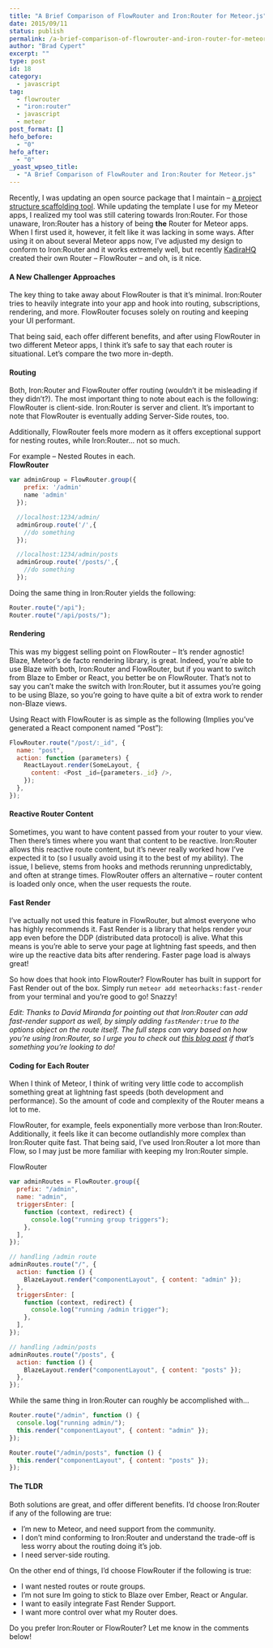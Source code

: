 ```yaml
---
title: "A Brief Comparison of FlowRouter and Iron:Router for Meteor.js"
date: 2015/09/11
status: publish
permalink: /a-brief-comparison-of-flowrouter-and-iron-router-for-meteor-js
author: "Brad Cypert"
excerpt: ""
type: post
id: 18
category:
  - javascript
tag:
  - flowrouter
  - "iron:router"
  - javascript
  - meteor
post_format: []
hefo_before:
  - "0"
hefo_after:
  - "0"
_yoast_wpseo_title:
  - "A Brief Comparison of FlowRouter and Iron:Router for Meteor.js"
---
```


Recently, I was updating an open source package that I maintain – [a project structure scaffolding tool](http://www.github.com/bradcypert/ignite). While updating the template I use for my Meteor apps, I realized my tool was still catering towards Iron:Router. For those unaware, Iron:Router has a history of being **the** Router for Meteor apps. When I first used it, however, it felt like it was lacking in some ways. After using it on about several Meteor apps now, I’ve adjusted my design to conform to Iron:Router and it works extremely well, but recently [KadiraHQ](http://www.kadira.io) created their own Router – FlowRouter – and oh, is it nice.

#### A New Challenger Approaches

The key thing to take away about FlowRouter is that it’s minimal. Iron:Router tries to heavily integrate into your app and hook into routing, subscriptions, rendering, and more. FlowRouter focuses solely on routing and keeping your UI performant.

That being said, each offer different benefits, and after using FlowRouter in two different Meteor apps, I think it’s safe to say that each router is situational. Let’s compare the two more in-depth.

#### Routing

Both, Iron:Router and FlowRouter offer routing (wouldn’t it be misleading if they didn’t?). The most important thing to note about each is the following: FlowRouter is client-side. Iron:Router is server and client. It’s important to note that FlowRouter is eventually adding Server-Side routes, too.

Additionally, FlowRouter feels more modern as it offers exceptional support for nesting routes, while Iron:Router… not so much.

For example – Nested Routes in each.  
**FlowRouter**

```javascript
var adminGroup = FlowRouter.group({
    prefix: '/admin'
    name 'admin'
  });

  //localhost:1234/admin/
  adminGroup.route('/',{
    //do something
  });

  //localhost:1234/admin/posts
  adminGroup.route('/posts/',{
    //do something
  });

```

Doing the same thing in Iron:Router yields the following:

```javascript
Router.route("/api");
Router.route("/api/posts/");
```

#### Rendering

This was my biggest selling point on FlowRouter – It’s render agnostic! Blaze, Meteor’s de facto rendering library, is great. Indeed, you’re able to use Blaze with both, Iron:Router and FlowRouter, but if you want to switch from Blaze to Ember or React, you better be on FlowRouter. That’s not to say you can’t make the switch with Iron:Router, but it assumes you’re going to be using Blaze, so you’re going to have quite a bit of extra work to render non-Blaze views.

Using React with FlowRouter is as simple as the following (Implies you’ve generated a React component named “Post”):

```javascript
FlowRouter.route("/post/:_id", {
  name: "post",
  action: function (parameters) {
    ReactLayout.render(SomeLayout, {
      content: <Post _id={parameters._id} />,
    });
  },
});
```

#### Reactive Router Content

Sometimes, you want to have content passed from your router to your view. Then there’s times where you want that content to be reactive. Iron:Router allows this reactive route content, but it’s never really worked how I’ve expected it to (so I usually avoid using it to the best of my ability). The issue, I believe, stems from hooks and methods rerunning unpredictably, and often at strange times. FlowRouter offers an alternative – router content is loaded only once, when the user requests the route.

#### Fast Render

I’ve actually not used this feature in FlowRouter, but almost everyone who has highly recommends it. Fast Render is a library that helps render your app even before the DDP (distributed data protocol) is alive. What this means is you’re able to serve your page at lightning fast speeds, and then wire up the reactive data bits after rendering. Faster page load is always great!

So how does that hook into FlowRouter? FlowRouter has built in support for Fast Render out of the box. Simply run `meteor add meteorhacks:fast-render` from your terminal and you’re good to go! Snazzy!

_Edit: Thanks to David Miranda for pointing out that Iron:Router can add fast-render support as well, by simply adding `fastRender:true` to the options object on the route itself. The full steps can vary based on how you’re using Iron:Router, so I urge you to check out [this blog post](https://meteorhacks.com/fast-render/iron-router-support/) if that’s something you’re looking to do!_

#### Coding for Each Router

When I think of Meteor, I think of writing very little code to accomplish something great at lightning fast speeds (both development and performance). So the amount of code and complexity of the Router means a lot to me.

FlowRouter, for example, feels exponentially more verbose than Iron:Router. Additionally, it feels like it can become outlandishly more complex than Iron:Router quite fast. That being said, I’ve used Iron:Router a lot more than Flow, so I may just be more familiar with keeping my Iron:Router simple.

FlowRouter

```javascript
var adminRoutes = FlowRouter.group({
  prefix: "/admin",
  name: "admin",
  triggersEnter: [
    function (context, redirect) {
      console.log("running group triggers");
    },
  ],
});

// handling /admin route
adminRoutes.route("/", {
  action: function () {
    BlazeLayout.render("componentLayout", { content: "admin" });
  },
  triggersEnter: [
    function (context, redirect) {
      console.log("running /admin trigger");
    },
  ],
});

// handling /admin/posts
adminRoutes.route("/posts", {
  action: function () {
    BlazeLayout.render("componentLayout", { content: "posts" });
  },
});
```

While the same thing in Iron:Router can roughly be accomplished with…

```javascript
Router.route("/admin", function () {
  console.log("running admin/");
  this.render("componentLayout", { content: "admin" });
});

Router.route("/admin/posts", function () {
  this.render("componentLayout", { content: "posts" });
});
```

#### The TLDR

Both solutions are great, and offer different benefits. I’d choose Iron:Router if any of the following are true:

- I’m new to Meteor, and need support from the community.
- I don’t mind conforming to Iron:Router and understand the trade-off is less worry about the routing doing it’s job.
- I need server-side routing.

On the other end of things, I’d choose FlowRouter if the following is true:

- I want nested routes or route groups.
- I’m not sure Im going to stick to Blaze over Ember, React or Angular.
- I want to easily integrate Fast Render Support.
- I want more control over what my Router does.

Do you prefer Iron:Router or FlowRouter? Let me know in the comments below!
